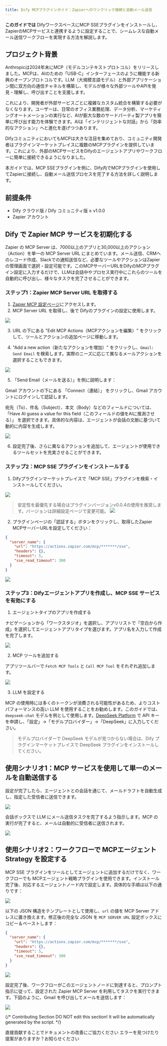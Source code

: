 ```yaml
---
title: Dify MCPプラグインガイド：Zapierへのワンクリック接続と自動メール送信
---
```


**このガイドでは** DifyワークスペースにMCP SSEプラグインをインストールし、ZapierのMCPサービスと連携するように設定することで、シームレスな自動メール送信ワークフローを実現する方法を解説します。

## プロジェクト背景

Anthropicは2024年末にMCP（モデルコンテキストプロトコル）をリリースしました。MCPは、AIのための「USB-C」インターフェースのように機能する新興のオープンプロトコルです。LLM（大規模言語モデル）と外部アプリケーション間に双方向の通信チャネルを構築し、モデルが様々な外部ツールやAPIを発見・理解し、呼び出すことを支援します。

これにより、開発者が外部サービスごとに複雑なカスタム統合を構築する必要がなくなります。ユーザーは、日常のオフィス業務処理、データ分析、マーケティングオートメーションの実行など、AIが膨大な数のサードパーティ製アプリを簡単に呼び出す能力を体験できます。AIは「インテリジェントな対話」から「効率的なアクション」へと進化を遂げつつあります。

DifyコミュニティにおいてもMCPは大きな注目を集めており、コミュニティ開発者はプラグインマーケットプレイスに複数のMCPプラグインを提供しています。これにより、外部のMCPサービスをDifyのエージェントアプリやワークフローに簡単に接続できるようになりました。

本ガイドでは、MCP SSEプラグインを例に、Dify内でMCPプラグインを使用してZapierに接続し、自動メール送信プロセスを完了する方法を詳しく説明します。

## 前提条件

- Dify クラウド版 / Dify コミュニティ版 ≥ v1.0.0
- Zapier アカウント

## Dify で Zapier MCP サービスを初期化する

Zapier の MCP Server は、7000以上のアプリと30,000以上のアクション（Action）を単一の MCP Server URL にまとめています。メール送信、CRMへのレコード作成、Slackでの通知送信など、必要なツールやアクションはZapierの管理画面で選択・設定可能です。このMCPサーバーURLをDifyのMCPプラグイン設定に入力するだけで、LLMは会話中やプロセス実行中にこれらのツールを自動的に呼び出し、様々なタスクを完了させることができます。

### ステップ1：Zapier MCP Server URL を取得する

1. [Zapier MCP 設定ページ](https://actions.zapier.com/settings/mcp/)にアクセスします。
2. MCP Server URL を取得し、後で Difyのプラグインの設定に使用します。

![](https://assets-docs.dify.ai/2025/04/15bba178b0adddcd3e1961807dfe14f0.png)

3. URL の下にある "Edit MCP Actions（MCPアクションを編集）" をクリックして、ツールとアクションの追加ページに移動します。

4. "Add a new action（新たなアクションを増加）" をクリックし、`Gmail: Send Email` を検索します。実際のニーズに応じて異なるメールアクションを選択することもできます。

![](https://assets-docs.dify.ai/2025/04/718e214166ca6eed6771d44f3b6ab718.png)

5. 「Send Email（メールを送る）」を例に説明します：

Gmail アカウントの下にある 「Connect（連結）」 をクリックし、Gmail アカウントにログインして認証します。

宛先（To）、件名（Subject）、本文（Body）などのフィールドについては、「Have AI guess a value for this field（このフィールドの値をAIに推測させる）」 を選択できます。具体的な内容は、エージェントが会話の文脈に基づいて動的に内容を生成します。

![](https://assets-docs.dify.ai/2025/04/637ce6b46ab706f4512a2dceb25a8162.png)

6. 設定完了後、さらに異なるアクションを追加して、エージェントが使用できるツールセットを充実させることができます。

### ステップ2：MCP SSE プラグインをインストールする

1. Difyプラグインマーケットプレイスで「MCP SSE」プラグインを検索・インストールしてください。

![](https://assets-docs.dify.ai/2025/04/20174032b8feb624a52ac36d65e7c0fa.png)

> 安定性を最優先する場合はプラグインバージョンv0.0.4の使用を推奨します。バージョンは詳細設定ページで変更可能。
> ![](https://assets-docs.dify.ai/2025/04/b076d40ea120dea544df49bc52199ad6.png)


2. プラグインページの「認証する」ボタンをクリックし、取得したZapier MCPサーバーURLを設定してください：

```json
{
  "server_name": {
    "url": "https://actions.zapier.com/mcp/*******/sse",
    "headers": {},
    "timeout": 5,
    "sse_read_timeout": 300
  }
}
```

![](https://assets-docs.dify.ai/2025/04/5ba078e8804c1bee5bcec167d260a92a.png)

### ステップ3：Difyエージェントアプリを作成し、MCP SSE サービスを有効にする

1. エージェントタイプのアプリを作成する

ナビゲーションから「ワークスタジオ」を選択し、アプリリストで「空白から作成」を選択してエージェントアプリタイプを選びます。アプリ名を入力して作成を完了します。

![](https://assets-docs.dify.ai/2025/04/aaef5e115211c2b04382552e537877fa.png)

2. MCP ツールを追加する

アプリツールバーで `Fetch MCP Tools` と `Call MCP Tool` をそれぞれ追加します。

![](https://assets-docs.dify.ai/2025/04/4e570e4e42720b3e202d409fa93f983a.png)

3. LLM を設定する

MCP の使用時には多くのトークンが消費される可能性があるため、よりコストパフォーマンスの高い LLM を使用することをお勧めします。このガイドでは、`deepseek-chat` モデルを例として使用します。[DeepSeek Platform](https://platform.deepseek.com/usage) で API キーを申請し、「設定」→「モデルプロバイダー」→「DeepSeek」に入力してください。

> モデルプロバイダーで DeepSeek モデルが見つからない場合は、Dify プラグインマーケットプレイスで DeepSeek プラグインをインストールしてください。

## 使用シナリオ1：MCP サービスを使用して単一のメールを自動送信する

設定が完了したら、エージェントとの会話を通じて、メールドラフトを自動生成し、指定した受信者に送信できます。

![](https://assets-docs.dify.ai/2025/04/fc76cc8e7dd7476199e9810fa5403f3b.png)

会話ボックスで LLM にメール送信タスクを完了するよう指示します。MCP の実行が完了すると、メールは自動的に受信者に送信されます。

![](https://assets-docs.dify.ai/2025/04/dc80a8fb00800e8938f3918fc908bc1b.png)

## 使用シナリオ2：ワークフローで MCPエージェントStrategy を設定する

MCP SSE プラグインをツールとしてエージェントに追加するだけでなく、ワークフローでも MCPエージェント戦略プラグインを使用できます。インストール完了後、対応するエージェントノード内で設定します。具体的な手順は以下の通りです：

![](https://assets-docs.dify.ai/2025/04/0a340d4cc4a549e6b7420b39cfd805d6.png)

以下の JSON 構造をテンプレートとして使用し、`url` の値を MCP Server アドレスに置き換えます。修正後の完全な JSON を `MCP SERVER URL` 設定ボックスにコピー＆ペーストします：

```json
{
  "server_name": {
    "url": "https://actions.zapier.com/mcp/*******/sse",
    "headers": {},
    "timeout": 5,
    "sse_read_timeout": 300
  }
}
```

![](https://assets-docs.dify.ai/2025/04/883c70b8a714c0c7e7a25f5f712c59e0.png)

設定完了後、ワークフローがこのエージェントノードに到達すると、プロンプト指示に従って、設定された Zapier MCP Server を利用してタスクを実行できます。下図のように、Gmail を呼び出してメールを送信します：

![](https://assets-docs.dify.ai/2025/04/a201fb50200737881e4ddc0b31518336.png)

{/*
Contributing Section
DO NOT edit this section!
It will be automatically generated by the script.
*/}

<CardGroup cols="2">
    <Card
        title="このページを編集する"
        icon="pen-to-square"
        href="https://github.com/langgenius/dify-docs/edit/main/ja-jp/plugins/best-practice/how-to-use-mcp-zapier.mdx"
    >
        直接貢献することでドキュメントの改善にご協力ください
    </Card>
    <Card
        title="問題を報告する"
        icon="github"
        href="https://github.com/langgenius/dify-docs/issues/new?title=ドキュメントの問題%3A%20o-use-mcp-zap&body=%23%23%20問題の説明%0A%3C%21--%20発見した問題について簡単に説明してください%20--%3E%0A%0A%23%23%20ページリンク%0Ahttps%3A%2F%2Fgithub.com%2Flanggenius%2Fdify-docs%2Fblob%2Fmain%2Fja-jp/plugins/best-practice%2Fhow-to-use-mcp-zapier.mdx%0A%0A%23%23%20提案される変更%0A%3C%21--%20特定の変更案がある場合は、ここで説明してください%20--%3E%0A%0A%3C%21--%20ドキュメントの品質向上にご協力いただきありがとうございます！%20--%3E"
    >
        エラーを見つけたり提案がありますか？お知らせください
    </Card>
</CardGroup>
